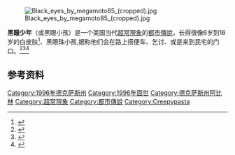 {{Disputed|time=2020-11-14T19:21:48+00:00}}
[[File:Black_eyes_by_megamoto85_(cropped).jpg|thumb]]

'''黑瞳少年'''（或黑眼小孩）是一个美国当代[[超常現象|超常現象]]的[[都市傳說|都市傳說]]，长得很像6岁到16岁的白皮肤<ref name=":0">{{Cite web|url=https://www.snopes.com/fact-check/black-eyed-children/|title=FACT CHECK: Black-Eyed Children|last=Mikkelson|first=David|website=[[Snopes|Snopes]]|access-date=2019-03-11}}</ref>、黑眼珠小孩,据称他们会在路上搭便车、乞讨、或是来到民宅的门口。<ref name="DailyDot">{{cite web|url=http://www.dailydot.com/culture/definitive-guide-creepypasta-slender-man/|title=The definitive guide to creepypasta—the Internet’s “scariest” urban legends|last1=Romano|first1=Aja|website=The Daily Dot|accessdate=21 November 2014|archive-date=2019-05-05|archive-url=https://web.archive.org/web/20190505084433/https://www.dailydot.com/culture/definitive-guide-creepypasta-slender-man/|dead-url=no}}</ref><ref name="randi.org">{{cite web|url=http://web.randi.org/swift/behind-black-eyes-reports-of-spooky-black-eyed-kids|title=Behind black eyes: Reports of spooky black-eyed kids|last1=Hill|first1=Sharon|website=JREF|publisher=randi.org|accessdate=30 September 2014|archive-date=2014-10-04|archive-url=https://web.archive.org/web/20141004065219/http://web.randi.org/swift/behind-black-eyes-reports-of-spooky-black-eyed-kids|dead-url=no}}</ref><ref>{{Cite news|url=https://www.news.com.au/technology/science/black-eyed-children-real-or-just-a-creepy-myth/news-story/988409b3f5a67b3592a09159e1b31ba0|title=Black eyed children: Real, or just a creepy myth?|last=Clench|first=Sam|date=19 November 2013|work=NewsComAu|access-date=2019-03-11}}</ref>

== 参考资料 ==
{{reflist}}

[[Category:1996年德克萨斯州|Category:1996年德克萨斯州]]
[[Category:1996年面世|Category:1996年面世]]
[[Category:德克萨斯州阿比林|Category:德克萨斯州阿比林]]
[[Category:超常現象|Category:超常現象]]
[[Category:都市傳說|Category:都市傳說]]
[[Category:Creepypasta|Category:Creepypasta]]